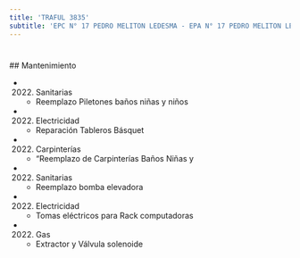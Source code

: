```yaml
---
title: 'TRAFUL 3835'
subtitle: 'EPC N° 17 PEDRO MELITON LEDESMA - EPA N° 17 PEDRO MELITON LEDESMA'
---
```


#


 ## Mantenimiento

*  (2022) Sanitarias 
    + Reemplazo Piletones baños niñas y niños

*  (2022) Electricidad 
    + Reparación Tableros Básquet

*  (2022) Carpinterías 
    + "Reemplazo de Carpinterías Baños Niñas y

*  (2022) Sanitarias 
    + Reemplazo bomba elevadora

*  (2022) Electricidad 
    + Tomas eléctricos para Rack computadoras

*  (2022) Gas 
    + Extractor y Válvula solenoide




